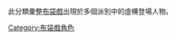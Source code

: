 {{Catnav|頁面分類|人物|虛構角色}}
{{Catnav|頁面分類|人文學科|文学|虛構|虛構角色}}

此分類彙整[[布袋戲|布袋戲]]出現於多個派別中的虛構登場人物。

[[Category:布袋戲角色|Category:布袋戲角色]]
